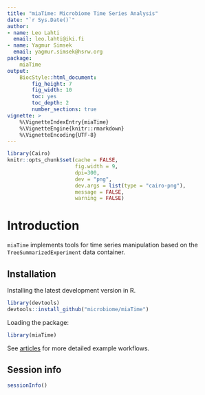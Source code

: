 ```yaml
---
title: "miaTime: Microbiome Time Series Analysis"
date: "`r Sys.Date()`"
author:
- name: Leo Lahti
  email: leo.lahti@iki.fi
- name: Yagmur Simsek
  email: yagmur.simsek@hsrw.org
package: 
    miaTime
output: 
    BiocStyle::html_document:
        fig_height: 7
        fig_width: 10
        toc: yes
        toc_depth: 2
        number_sections: true
vignette: >
    %\VignetteIndexEntry{miaTime}
    %\VignetteEngine{knitr::rmarkdown}
    %\VignetteEncoding{UTF-8}
---
```


```r
library(Cairo)
knitr::opts_chunk$set(cache = FALSE,
                      fig.width = 9,
                      dpi=300,
                      dev = "png",
                      dev.args = list(type = "cairo-png"),
                      message = FALSE,
                      warning = FALSE)
```




# Introduction

`miaTime` implements tools for time series manipulation based on the `TreeSummarizedExperiment` data container.

## Installation

Installing the latest development version in R.

```r
library(devtools)
devtools::install_github("microbiome/miaTime")
```

Loading the package:

```r
library(miaTime)
```


See [articles](https://microbiome.github.io/miaTime/articles/) for more detailed example workflows.


## Session info

```r
sessionInfo()
```
